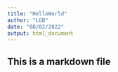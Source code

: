 ```yaml
---
title: "HelloWorld"
author: "LGB"
date: "08/02/2022"
output: html_document
---
```


## This is a markdown file

